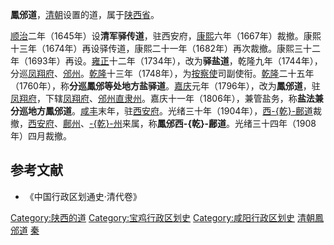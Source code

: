 '''鳳邠道'''，[[清朝|清朝]]设置的道，属于[[陕西省_(清)|陕西省]]。

[[顺治|顺治]]二年（1645年）设'''清军驿传道'''，驻西安府，[[康熙|康熙]]六年（1667年）裁撤。康熙十三年（1674年）再设驿传道，康熙二十一年（1682年）再次裁撤。康熙三十二年（1693年）再设。[[雍正|雍正]]十二年（1734年），改为'''驿盐道'''，乾隆九年（1744年），分巡[[凤翔府|凤翔府]]、[[邠州_(彬州)|邠州]]。[[乾隆|乾隆]]十三年（1748年），为[[按察使|按察使]]司副使衔。[[乾隆|乾隆]]二十五年（1760年），称'''分巡鳳邠等处地方盐驿道'''。[[嘉庆|嘉庆]]元年（1796年），改为'''鳳邠道'''，驻[[凤翔府|凤翔府]]，下辖[[凤翔府|凤翔府]]、[[邠州_(彬州)|邠州直隶州]]。嘉庆十一年（1806年），兼管盐务，称'''盐法兼分巡地方鳳邠道'''。[[咸丰|咸丰]]末年，驻[[西安府|西安府]]。光绪三十年（1904年），[[西乾鄜道|西-{乾}-鄜道]]裁撤，[[西安府|西安府]]、[[鄜州|鄜州]]、[[乾州_(乾宁)|-{乾}-州]]来属，称'''鳳邠西-{乾}-鄜道'''。光绪三十四年（1908年）四月裁撤。

==参考文献==
*《中国行政区划通史·清代卷》

{{陕西省历史二级政区|nocat}}
{{清朝巡守道|nocat}}
{{清朝陕西省行政區劃|nocat}}
[[Category:陕西的道|Category:陕西的道]]
[[Category:宝鸡行政区划史|Category:宝鸡行政区划史]]
[[Category:咸阳行政区划史|Category:咸阳行政区划史]]
[[Category:清朝鳳邠道|]]
[[Category:清朝的道|秦]]